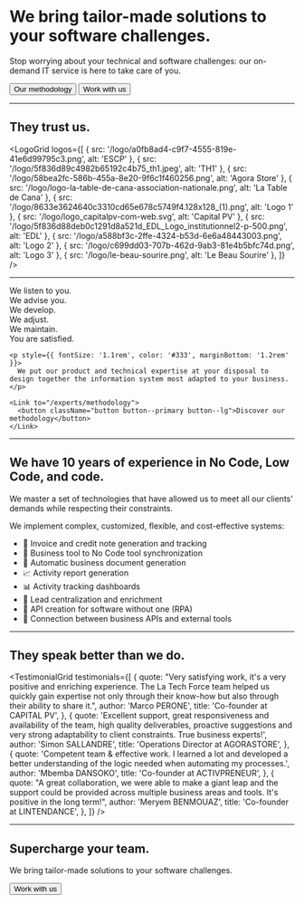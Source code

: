 
# We bring tailor-made solutions to your software challenges.

Stop worrying about your technical and software challenges: our on-demand IT service is here to take care of you.

<div style={{ marginBottom: '36px', display: 'flex', gap: '16px' }}>
  <Link to="/experts/methodology">
    <button className="button button--primary button--lg">Our methodology</button>
  </Link>

  <Link to="/experts/work-with-us">
    <button className="button button--secondary button--lg">Work with us</button>
  </Link>
</div>

---

## They trust us.

<LogoGrid
  logos={[
    { src: '/logo/a0fb8ad4-c9f7-4555-819e-41e6d99795c3.png', alt: 'ESCP' },
    { src: '/logo/5f836d89c4982b65192c4b75_th1.jpeg', alt: 'TH1' },
    { src: '/logo/58bea2fc-586b-455a-8e20-9f6c1f460256.png', alt: 'Agora Store' },
    { src: '/logo/logo-la-table-de-cana-association-nationale.png', alt: 'La Table de Cana' },
    { src: '/logo/8633e3624640c3310cd65e678c5749f4.128x128_(1).png', alt: 'Logo 1' },
    { src: '/logo/logo_capitalpv-com-web.svg', alt: 'Capital PV' },
    { src: '/logo/5f836d88deb0c1291d8a521d_EDL_Logo_institutionnel2-p-500.png', alt: 'EDL' },
    { src: '/logo/a588bf3c-2ffe-4324-b53d-6e6a48443003.png', alt: 'Logo 2' },
    { src: '/logo/c699dd03-707b-462d-9ab3-81e4b5bfc74d.png', alt: 'Logo 3' },
    { src: '/logo/le-beau-sourire.png', alt: 'Le Beau Sourire' },
  ]}
/>

---

<div style={{ display: 'flex', flexWrap: 'wrap', gap: '2.5rem', alignItems: 'flex-start', justifyContent: 'space-between', padding: '2rem 0 2.5rem 0' }}>
  <div style={{ flex: '1 1 340px', minWidth: '320px', maxWidth: '480px' }}>
    <div style={{ fontSize: '2.3rem', fontWeight: 700, color: '#222', lineHeight: 1.1, marginBottom: '1.5rem' }}>
      We listen to you.<br />
      We advise you.<br />
      We develop.<br />
      We adjust.<br />
      We maintain.<br />
      <span style={{ color: '#39916f', fontWeight: 800 }}>You are satisfied.</span>
    </div>

    <p style={{ fontSize: '1.1rem', color: '#333', marginBottom: '1.2rem' }}>
      We put our product and technical expertise at your disposal to design together the information system most adapted to your business.
    </p>

    <Link to="/experts/methodology">
      <button className="button button--primary button--lg">Discover our methodology</button>
    </Link>

  </div>

  <ExpertStats />
</div>

---

## We have 10 years of experience in No Code, Low Code, and code.

We master a set of technologies that have allowed us to meet all our clients' demands while respecting their constraints.

We implement complex, customized, flexible, and cost-effective systems:

- 🧾 Invoice and credit note generation and tracking
- 🔄 Business tool to No Code tool synchronization
- 📑 Automatic business document generation
- 📈 Activity report generation
- 📊 Activity tracking dashboards
- 👥 Lead centralization and enrichment
- 🤖 API creation for software without one (RPA)
- 🔗 Connection between business APIs and external tools

---

## They speak better than we do.

<TestimonialGrid
  testimonials={[
    {
      quote:
        "Very satisfying work, it's a very positive and enriching experience. The La Tech Force team helped us quickly gain expertise not only through their know-how but also through their ability to share it.",
      author: 'Marco PERONE',
      title: 'Co-founder at CAPITAL PV',
    },
    {
      quote:
        'Excellent support, great responsiveness and availability of the team, high quality deliverables, proactive suggestions and very strong adaptability to client constraints. True business experts!',
      author: 'Simon SALLANDRE',
      title: 'Operations Director at AGORASTORE',
    },
    {
      quote:
        'Competent team & effective work. I learned a lot and developed a better understanding of the logic needed when automating my processes.',
      author: 'Mbemba DANSOKO',
      title: 'Co-founder at ACTIVPRENEUR',
    },
    {
      quote:
        "A great collaboration, we were able to make a giant leap and the support could be provided across multiple business areas and tools. It's positive in the long term!",
      author: 'Meryem BENMOUAZ',
      title: 'Co-founder at LINTENDANCE',
    },
  ]}
/>

---

## Supercharge your team.

We bring tailor-made solutions to your software challenges.

<div style={{ marginBottom: '36px', display: 'flex', gap: '16px' }}>
  <Link to="/experts/work-with-us">
    <button className="button button--primary button--lg">Work with us</button>
  </Link>
</div>
